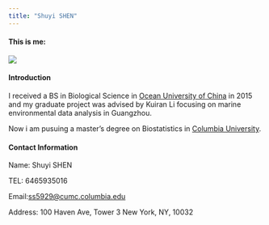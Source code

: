 ```yaml
---
title: "Shuyi SHEN"
---
```



#### This is me:

![](kathy1.jpeg)

#### Introduction

I received a BS in Biological Science in [Ocean University of China](http://eweb.ouc.edu.cn/) in 2015 and my graduate project was advised by Kuiran Li focusing on marine environmental data analysis in Guangzhou.

Now i am pusuing a master's degree on Biostatistics in [Columbia University](https://www.columbia.edu).

#### Contact Information

Name: Shuyi SHEN

TEL: 6465935016

Email:[ss5929@cumc.columbia.edu](mailto:ss5929@cumc.columbia.edu)

Address: 
100 Haven Ave, Tower 3
New York, NY, 10032









